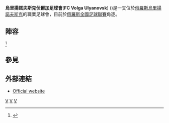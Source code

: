 {{Infobox football club
|clubname   = 烏里揚諾夫斯克
|image      = <!-- 檔案不存在 [[File:Logo_of_FC_Volga_Ulyanovsk.gif|File:Logo of FC Volga Ulyanovsk.gif]] ，可從英文維基百科取得 -->
|fullname   = Football Club Volga Ulyanovsk
|nickname   =
|founded    = {{Start date and age|1947}}
|dissolved  =
|ground     = [[烏里揚諾夫勞動體育場|烏里揚諾夫勞動體育場]]
|capacity   = 10,000
|chairman = Dmitry Ryabov
|manager =  [[Sergei_Sedyshev|Sergei Sedyshev]]
| league   = [[俄羅斯全國足球聯賽|俄羅斯全國足球聯賽]]|
| season   = 2021–22 |
| position = 俄乙4組，第 1 位（升班）|
|pattern_la1=|pattern_b1=|pattern_ra1=
|leftarm1=FFFF00|body1=FFFF00|rightarm1=FFFF00|shorts1=000000|socks1=000000
|pattern_la2=_whiteshoulders|pattern_b2=|pattern_ra2=_whiteshoulders
|leftarm2=4169E1|body2=4169E1|rightarm2=4169E1|shorts2=4169E1|socks2=4169E1
}}
'''烏里揚諾夫斯克伏爾加足球會'''('''FC Volga Ulyanovsk''') ({{lang-ru|ФК «Во́лга» Улья́новск}})是一支位於[[俄羅斯|俄羅斯]][[烏里揚諾夫斯克|烏里揚諾夫斯克]]的職業足球會，目前於[[俄羅斯全國足球聯賽|俄羅斯全國足球聯賽]]角逐。

==陣容==
{{updated|2015年7月15日}}<REF>
{{Cite web |url=http://www.pfl-russia.com/competitions/season-2015-2016/ural-povolzhe/?SECTION_ID=60&ELEMENT_ID=379 |title=official PFL website |access-date=2015-07-21 |archive-date=2016-03-04 |archive-url=https://web.archive.org/web/20160304044649/http://www.pfl-russia.com/competitions/season-2015-2016/ural-povolzhe/?SECTION_ID=60&ELEMENT_ID=379 |dead-url=no }}
</REF>

{{Fs start}}
{{fs player|no=|pos=GK|nat=RUS|name=Konstantin Baranov}}
{{fs player|no=|pos=GK|nat=RUS|name=[[Dmitry_Krasilnikov|Dmitry Krasilnikov]]}}
{{fs player|no=|pos=DF|nat=RUS|name=[[Dmitri_Baulin|Dmitri Baulin]]}}
{{fs player|no=|pos=DF|nat=RUS|name=[[Radik_Khayrullov|Radik Khayrullov]]}}
{{fs player|no=|pos=DF|nat=RUS|name=[[Ilnur_Mukhametdinov|Ilnur Mukhametdinov]]}}
{{Fs player|no=|pos=DF|nat=RUS|name=[[Yevgeni_Mukhametzyanov|Yevgeni Mukhametzyanov]]}}
{{fs player|no=|pos=DF|nat=RUS|name=[[Tagir_Tugushev|Tagir Tugushev]]}}
{{fs player|no=|pos=DF|nat=RUS|name=[[Ildar_Vagapov|Ildar Vagapov]]}}
{{fs player|no=|pos=DF|nat=RUS|name=[[Valeri_Zakharov|Valeri Zakharov]]}}
{{fs player|no=|pos=MF|nat=RUS|name=[[Vitali_Aralin|Vitali Aralin]]}}
{{fs mid}}
{{fs player|no=|pos=MF|nat=RUS|name=[[Sergey_Borisov_(footballer,_born_1987)|Sergey Borisov]]}}
{{fs player|no=|pos=MF|nat=RUS|name=Mikhail Dryazgov}}
{{fs player|no=|pos=MF|nat=RUS|name=[[Aleksandr_Mavrin|Aleksandr Mavrin]]}}
{{fs player|no=|pos=MF|nat=RUS|name=[[Artyom_Meshcheryakov|Artyom Meshcheryakov]]}}
{{fs player|no=|pos=MF|nat=RUS|name=[[Denis_Rakhmanov|Denis Rakhmanov]]}}
{{fs player|no=|pos=MF|nat=RUS|name=[[Dmitri_Rakhmanov|Dmitri Rakhmanov]]}}
{{fs player|no=|pos=MF|nat=RUS|name=[[Aleksei_Storozhuk|Aleksei Storozhuk]]}}
{{fs player|no=|pos=FW|nat=RUS|name=[[Igor_Bugayenko|Igor Bugayenko]]}}
{{fs player|no=|pos=FW|nat=RUS|name=[[Ivan_Aleksandrovich_Kuznetsov|Ivan Kuznetsov]]}}
{{fs player|no=|pos=FW|nat=RUS|name=[[Daniil_Nagovitsin|Daniil Nagovitsin]]}}
<!--
{{fs player|no=|pos=GK|nat=RUS|name=[[Sergei_Panchin|Sergei Panchin]]}}
{{fs player|no=|pos=DF|nat=RUS|name=[[Artyom_Abramov|Artyom Abramov]]}}
{{fs player|no=|pos=DF|nat=RUS|name=Maksim Arkhipov}}
{{fs player|no=|pos=MF|nat=RUS|name=[[Nail_Khabibullin|Nail Khabibullin]]}}
{{fs player|no=|pos=MF|nat=RUS|name=[[Sergei_Osadchuk|Sergei Osadchuk]]}}
-->
{{Fs end}}

==參見==
{{Reflist}}

==外部連結==
*[http://www.fcvu.ru/ Official website] {{Wayback|url=http://www.fcvu.ru/ |date=20110306065210 }} {{ru icon}}

{{俄甲联赛球队}}

[[Category:1947年建立的足球俱樂部|V]]
[[Category:俄羅斯足球俱樂部|V]]
[[Category:1947年俄羅斯建立|V]]
